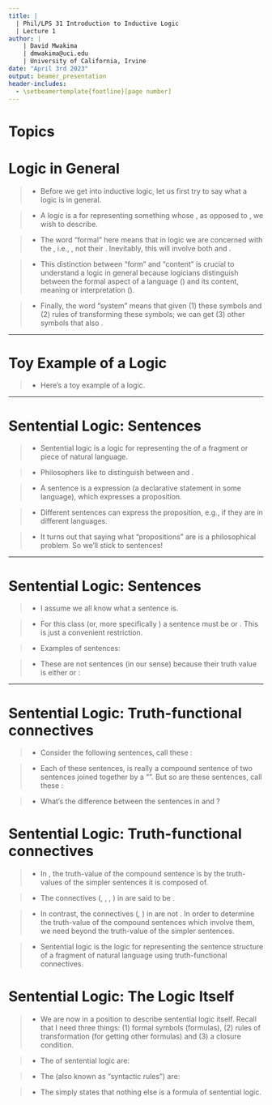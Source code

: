 ```yaml
---
title: | 
  | Phil/LPS 31 Introduction to Inductive Logic
  | Lecture 1
author: |
    | David Mwakima
    | dmwakima@uci.edu
    | University of California, Irvine
date: "April 3rd 2023"
output: beamer_presentation
header-includes:
  - \setbeamertemplate{footline}[page number]
---
```


# Topics

\begin{itemize}

\item Logic in General

\item Sentences

\item Truth-functional connectives

\item Sentential logic

\end{itemize}

# Logic in General

>- Before we get into inductive logic, let us first try to say what a logic is in general.

>- A logic is a \textcolor{red}{formal system} for representing something whose \textcolor{red}{structure}, as opposed to \textcolor{red}{content}, we wish to describe.

>- The word "formal" here means that in logic we are concerned with the \textcolor{red}{form}, i.e., \textcolor{red}{uninterpreted symbols or formulas}, not their \textcolor{red}{material content}. Inevitably, this will involve both \textcolor{red}{abstraction} and \textcolor{red}{idealization}.

>- This distinction between "form" and "content" is crucial to understand a logic in general because logicians distinguish between the formal aspect of a language (\textcolor{red}{syntax}) and its content, meaning or interpretation (\textcolor{red}{semantics}). 

>- Finally, the word "system" means that given (1) these symbols and (2) rules of transforming these symbols; we can get (3) other symbols that also \textcolor{red}{belong to the representation}. 

***

# Toy Example of a Logic

>- Here's a toy example of a logic.

***

# Sentential Logic: Sentences

>- Sentential logic is a logic for representing the \textcolor{red}{sentence structure} of a fragment or piece of natural language.

>- Philosophers like to distinguish between \textcolor{red}{sentences} and \textcolor{red}{propositions}. 

>- A sentence is a \textcolor{red}{linguistic} expression (a declarative statement in some language), which expresses a proposition. 

>- Different sentences can express the \textcolor{red}{same} proposition, e.g., if they are in different languages.
\begin{itemize} \item Schnee ist weiß (German) \item Snow is white (English) \end{itemize}

>- It turns out that saying what "propositions" are is a \textcolor{red}{hard} philosophical problem. So we'll stick to sentences!

***

# Sentential Logic: Sentences

>- I assume we all know what a sentence is.

>- For this class (or, more specifically \textcolor{red}{classical logic}) a sentence must be \textcolor{red}{unambiguously true} or \textcolor{red}{false}. This is just a convenient restriction.

>- Examples of sentences: \begin{enumerate}  \item The number two is an even prime number.
\item Kamala Harris was not a California Senator.
\item Michelle Yeoh won an Oscar Award.
\end{enumerate}

>- These are not sentences (in our sense) because their truth value is either \textcolor{red}{context dependent} or \textcolor{red}{vague}: 
\begin{enumerate}  
\item He did it.
\item This is black.
\item Tomorrow will be Wednesday.
\item Having 1001 strands of hair does not make you bald. How about 1000, 999, \dots,?
\end{enumerate}

***

# Sentential Logic: Truth-functional connectives

>- Consider the following sentences, call these \textcolor{red}{Case 1}: \begin{enumerate}
\item The number two is an even number \textcolor{red}{and} the number two is prime.
\item Kamala Harris was \textcolor{red}{not} California Senator.
\item Either Michelle Yeoh won an Oscar Award for Best Actress \textcolor{red}{or} Ana de Armas won an Oscar Award for Best Actress.
\item \textcolor{red}{If} today is Tuesday, \textcolor{red}{then} tomorrow is Wednesday.
\end{enumerate}

>- Each of these sentences, is really a compound sentence of two \text{simpler} sentences joined together by a "\textcolor{red}{connective}". But so are these sentences, call these \textcolor{red}{Case 2}: \begin{enumerate} \item David is teaching \textcolor{red}{until} his students are having fun. (True)
\item Ukraine is fighting Russia \textcolor{red}{until} Russia occupies Crimea. (False)
\item The students are having fun \textcolor{red}{because} the students like to study logic. (True)
\item  The students like to study logic \textcolor{red}{because} the discussions are early in the morning. (False)
\end{enumerate}

>- What's the difference between the sentences in \textcolor{red}{Case 1} and \textcolor{red}{Case 2}?

# Sentential Logic: Truth-functional connectives

>- In \textcolor{red}{Case 1}, the truth-value of the compound sentence is \textcolor{red}{uniquely and fully determined} by the truth-values of the simpler sentences it is composed of.

>- The connectives (\textcolor{red}{and}, \textcolor{red}{not}, \textcolor{red}{or}, \textcolor{red}{if..., then...}) in \textcolor{red}{Case 1} are said to be \textcolor{red}{truth-functional}.

>- In contrast, the connectives (\textcolor{red}{until}, \textcolor{red}{because}) in \textcolor{red}{Case 2} are not \textcolor{red}{truth-functional}. In order to determine the truth-value of the compound sentences which involve them, we need \textcolor{red}{extra information} beyond the truth-value of the simpler sentences. 

>- Sentential logic is the logic for representing the sentence structure of a fragment of natural language using truth-functional connectives.

# Sentential Logic: The Logic Itself

>- We are now in a position to describe sentential logic itself. Recall that I need three things: (1) formal symbols (formulas), (2) rules of transformation (for getting other formulas) and (3) a closure condition.

>- The \textcolor{red}{formal symbols} of sentential logic are:
\begin{enumerate} \item $p$, $q$, $r$, $s$ and $t$ as symbols for sentences. If we need more than 4 symbols (rarely), then add the following countably many symbols $p_{1}$, $p_{2}$, $p_{3}$, \dots.
\item $\vee$ for "or", $\lnot$ for "not" since the other symbols for "and" and "if..., then..." can be defined from these. (More of this later)
\end{enumerate}

>- The \textcolor{red}{transformation rules} (also known as "syntactic rules") are:
\begin{enumerate}
\item Any sentence $p$ is a formula.
\item If $p$ is a formula, then $\lnot p$ is formula (Read inelegantly as, "It is not the case that $p$").
\item If $p$ is a formula and $q$ is a formula, then $(p \vee q)$ is a formula.
\end{enumerate}

>- The \textcolor{red}{closure condition} simply states that nothing else is a formula of sentential logic.
